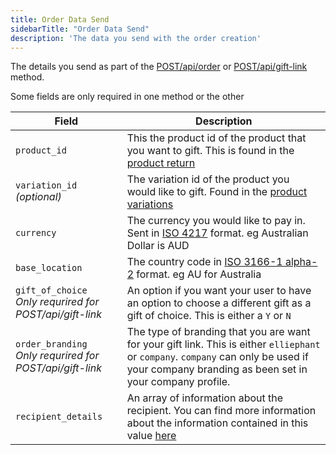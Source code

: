 ```yaml
---
title: Order Data Send 
sidebarTitle: "Order Data Send"
description: 'The data you send with the order creation'
---
```


The details you send as part of the [POST/api/order](/api-reference/endpoint/products) or [POST/api/gift-link](/api-reference/endpoint/products) method.

Some fields are only required in one method or the other

| Field                   | Description                                                                                                                                    |
| ----------------------- | ---------------------------------------------------------------------------------------------------------------------------------------------- |
| `product_id`            | This the product id of the product that you want to gift. This is found in the [product return](/products/productdata) |
| `variation_id` <br/> _(optional)_          | The variation id of the product you would like to gift. Found in the [product variations](/products/productvariations)                                                                                                      |
| `currency`              | The currency you would like to pay in. Sent in [ISO 4217](https://en.wikipedia.org/wiki/ISO_4217) format. eg Australian Dollar is AUD  |
| `base_location`         | The country code in [ISO 3166-1 alpha-2](https://en.wikipedia.org/wiki/ISO_3166-1_alpha-2) format. eg AU for Australia |
| `gift_of_choice` <br/> _Only requrired for POST/api/gift-link_        | An option if you want your user to have an option to choose a different gift as a gift of choice. This is either a `Y` or `N` |
| `order_branding` <br/> _Only requrired for POST/api/gift-link_        | The type of branding that you are want for your gift link. This is either `elliephant` or `company`. `company` can only be used if your company branding as been set in your company profile. |
| `recipient_details`     | An array of information about the recipient. You can find more information about the information contained in this value [here](/orders/send-recipientdetails) |
